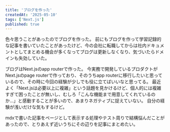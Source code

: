 ```yaml
---
title: 'ブログを作った'
createdAt: '2025-05-10'
tags: ['Next.js']
published: true
---
```


色々思うことがあったのでブログを作った。
前にもブログを作って学習記録的な記事を書いていたことがあったけど、今の会社に転職してからは社内ドキュメントとしてまとめる機会が多くなってブログは更新しなくなり、気づいたらドメインも失効していた。

ブログはNext.jsのapp routerで作った。
今実務で開発しているプロダクトがNext.jsのpage routerで作っており、そのうちapp routerに移行したいと思っているので、その時に今回の経験が少しでも役に立てばいいなと思ってる。
最近よく「Next.jsは必要以上に複雑」という話題を見かけるけど、個人的には複雑すぎて困ったことが無いし、むしろ「こんな機能まで用意してくれているのか…」と感動することが多いので、あまりネガティブに捉えていない。
自分の経験が浅いだけな気もするけど。

mdxで書いた記事をページとして表示する処理やテスト周りで結構悩んだことがあったので、とりあえず近いうちにその辺りを記事にまとめたい。
